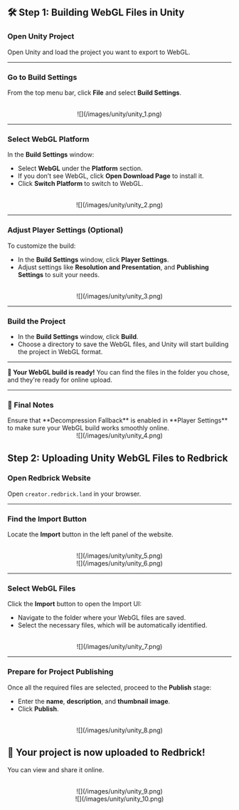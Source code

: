 
## 🛠️ Step 1: Building WebGL Files in Unity

<Steps>

### Open Unity Project

Open Unity and load the project you want to export to WebGL.

---

### Go to Build Settings

From the top menu bar, click **File** and select **Build Settings**.

<br />
<center>![](/images/unity/unity_1.png)</center>

---

### Select WebGL Platform

In the **Build Settings** window:

- Select **WebGL** under the **Platform** section.
- If you don’t see WebGL, click **Open Download Page** to install it.
- Click **Switch Platform** to switch to WebGL.

<br />
<center>![](/images/unity/unity_2.png)</center>

---

### Adjust Player Settings (Optional)

To customize the build:

- In the **Build Settings** window, click **Player Settings**.
- Adjust settings like **Resolution and Presentation**, and **Publishing Settings** to suit your needs.

<br />
<center>![](/images/unity/unity_3.png)</center>

---

### Build the Project

- In the **Build Settings** window, click **Build**.
- Choose a directory to save the WebGL files, and Unity will start building the project in WebGL format.

---

**📂 Your WebGL build is ready!** You can find the files in the folder you chose, and they're ready for online upload.

---

### 🔑 Final Notes

<Callout type="warning">
  Ensure that **Decompression Fallback** is enabled in **Player Settings** to
  make sure your WebGL build works smoothly online.

<br />
<center>![](/images/unity/unity_4.png)</center>

</Callout>

</Steps>

## Step 2: Uploading Unity WebGL Files to Redbrick

<Steps>

### Open Redbrick Website

Open `creator.redbrick.land` in your browser.

---

### Find the Import Button

Locate the **Import** button in the left panel of the website.

<br />
<center>![](/images/unity/unity_5.png)</center>
<center>![](/images/unity/unity_6.png)</center>

---

### Select WebGL Files

Click the **Import** button to open the Import UI:

- Navigate to the folder where your WebGL files are saved.
- Select the necessary files, which will be automatically identified.

<br />
<center>![](/images/unity/unity_7.png)</center>

---

### Prepare for Project Publishing

Once all the required files are selected, proceed to the **Publish** stage:

- Enter the **name**, **description**, and **thumbnail image**.
- Click **Publish**.

<br />
<center>![](/images/unity/unity_8.png)</center>

</Steps>

## **🎉 Your project is now uploaded to Redbrick**!

You can view and share it online.

<br />
<center>![](/images/unity/unity_9.png)</center>
<center>![](/images/unity/unity_10.png)</center>
